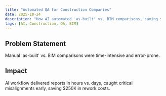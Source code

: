 ```yaml
---
title: "Automated QA for Construction Companies"
date: 2025-10-24
description: "How AI automated 'as-built' vs. BIM comparisons, saving $250K in rework costs."
tags: [AI, Construction, QA, BIM]
---
```


## Problem Statement
Manual 'as-built' vs. BIM comparisons were time-intensive and error-prone.

## Impact
AI workflow delivered reports in hours vs. days, caught critical misalignments early, saving $250K in rework costs.
